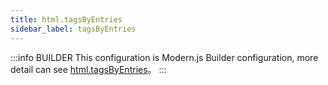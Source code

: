 ```yaml
---
title: html.tagsByEntries
sidebar_label: tagsByEntries
---
```


:::info BUILDER
This configuration is Modern.js Builder configuration, more detail can see [html.tagsByEntries](https://modernjs.dev/builder/en/api/config-html.html#html-tagsbyentries)。
:::


<Main />
